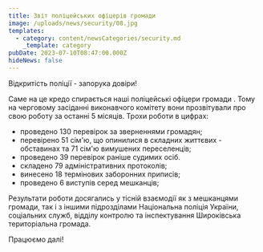 ```yaml
---
title: Звіт поліцейських офіцерів громади
image: /uploads/news/security/08.jpg
templates:
  - category: content/newsCategories/security.md
    _template: category
pubDate: 2023-07-10T08:47:00.000Z
hideNews: false
---
```


Відкритість поліції - запорука довіри!


Саме на це кредо спирається наші поліцейські офіцери громади . Тому на черговому засіданні виконавчого комітету вони прозвітували про свою роботу за останні 5 місяців. Трохи роботи в цифрах: 

* проведено 130 перевірок за зверненнями громадян;
* перевірено 51 сім'ю, що опинилися в складних життєвих - обставинах та 71 сім'ю вимушених переселенців;
*  проведено 39 перевірок раніше судимих осіб.
* складено 79 адміністративних протоколів;
* винесено 18 термінових заборонних приписів;
* проведено 6 виступів серед мешканців; 

Результати роботи досягались у тісній взаємодії як з мешканцями громади, так і з іншими підрозділами Національна поліція України, соціальних служб, відділу контролю та інспектування Широківська територіальна громада. 

Працюємо далі! 





